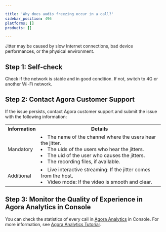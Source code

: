 ```yaml
---

title: 'Why does audio freezing occur in a call?'
sidebar_position: 496
platforms: []
products: []

---
```



Jitter may be caused by slow Internet connections, bad device performances, or the physical environment.

## Step 1: Self-check

Check if the network is stable and in good condition. If not, switch to 4G or another Wi-Fi network.

## Step 2: Contact Agora Customer Support

If the issue persists, contact Agora customer support and submit the issue with the following information:

<table>
  <tr>
    <th>Information</th>
    <th>Details</th>
  </tr>
  <tr>
    <td>Mandatory</td>
    <td>
      <li>The name of the channel where the users hear the jitter.</li>
      <li>The uids of the users who hear the jitters.</li>
      <li>The uid of the user who causes the jitters.</li>
      <li>The recording files, if available.</li>
    </td>
  </tr>
  <tr>
    <td>Additional</td>
    <td>
      <li>Live interactive streaming: If the jitter comes from the host.</li>
      <li>Video mode: If the video is smooth and clear.</li>
    </td>
  </tr>
</table>

## Step 3: Monitor the Quality of Experience in Agora Analytics in Console

You can check the statistics of every call in [Agora Analytics](https://dashboard.agora.io/analytics/call/search) in Console. For more information, see [Agora Analytics Tutorial](/agora-analytics/analyze/video-voice-sdk/call-search).
